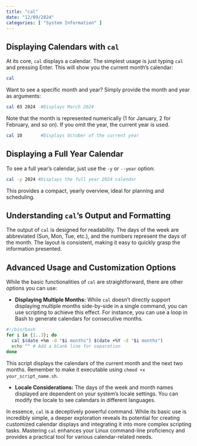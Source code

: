 ```yaml
---
title: "cal"
date: "12/09/2024"
categories: [ "System Information" ]
---
```

## Displaying Calendars with `cal`

At its core, `cal` displays a calendar.  The simplest usage is just typing `cal` and pressing Enter. This will show you the current month's calendar:

```bash
cal
```

Want to see a specific month and year?  Simply provide the month and year as arguments:

```bash
cal 03 2024  #Displays March 2024
```

Note that the month is represented numerically (1 for January, 2 for February, and so on).  If you omit the year, the current year is used.

```bash
cal 10       #Displays October of the current year
```


## Displaying a Full Year Calendar

To see a full year's calendar, just use the `-y` or `--year` option:

```bash
cal -y 2024 #Displays the full year 2024 calendar
```

This provides a compact, yearly overview, ideal for planning and scheduling.


##  Understanding `cal`'s Output and Formatting

The output of `cal` is designed for readability.  The days of the week are abbreviated (Sun, Mon, Tue, etc.), and the numbers represent the days of the month.  The layout is consistent, making it easy to quickly grasp the information presented.


## Advanced Usage and Customization Options

While the basic functionalities of `cal` are straightforward, there are other options you can use:

* **Displaying Multiple Months:** While `cal` doesn't directly support displaying multiple months side-by-side in a single command, you can use scripting to achieve this effect. For instance, you can use a loop in Bash to generate calendars for consecutive months.


```bash
#!/bin/bash
for i in {1..3}; do
  cal $(date +%m -d "$i months") $(date +%Y -d "$i months")
  echo "" # Add a blank line for separation
done
```

This script displays the calendars of the current month and the next two months.  Remember to make it executable using `chmod +x your_script_name.sh`.


* **Locale Considerations:** The days of the week and month names displayed are dependent on your system's locale settings. You can modify the locale to see calendars in different languages.


In essence, `cal` is a deceptively powerful command.  While its basic use is incredibly simple, a deeper exploration reveals its potential for creating customized calendar displays and integrating it into more complex scripting tasks. Mastering `cal` enhances your Linux command-line proficiency and provides a practical tool for various calendar-related needs.

